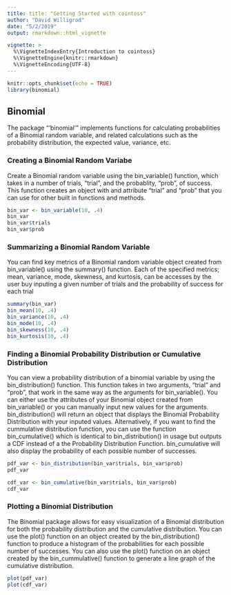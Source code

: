 ```yaml
---
title: title: "Getting Started with cointoss"
author: "David Willigrod"
date: "5/2/2019"
output: rmarkdown::html_vignette

vignette: >
  %\VignetteIndexEntry{Introduction to cointoss}
  %\VignetteEngine{knitr::rmarkdown}
  %\VignetteEncoding{UTF-8}
---
```


```r
knitr::opts_chunk$set(echo = TRUE)
library(binomial)
```

## Binomial 

The package "'binomial'" implements functions for calculating probabilities of a Binomial random variable, and related calculations such as the probability distribution, the expected value, variance, etc.


### Creating a Binomial Random Variabe

Create a Binomial random variable using the bin_variable() function, which takes in a number of trials, "trial", and the probablity, "prob", of success. This function creates an object with and attribute "trial" and "prob" that you can use for other built in functions and methods.

```r
bin_var <- bin_variable(10, .4)
bin_var
bin_var$trials
bin_var$prob
```

### Summarizing a Binomial Random Variable

You can find key metrics of a Binomial random variable object created from bin_variable() using the summary() function. Each of the specified metrics; mean, variance, mode, skewness, and kurtosis, can be accesses by the user buy inputing a given number of trials and the probability of success for each trial

```r
summary(bin_var)
bin_mean(10, .4)
bin_variance(10, .4)
bin_mode(10, .4)
bin_skewness(10, .4)
bin_kurtosis(10, .4)
```

### Finding a Binomial Probability Distribution or Cumulative Distribution

You can view a probability distribution of a binomial variable by using the bin_distribution() function. This function takes in two arguments, "trial" and "prob", that work in the same way as the arguments for bin_variable(). You can either use the attributes of your Binomial object created from bin_variable() or you can manually input new values for the arguments. bin_distribution() will return an object that displays the Binomial Probability Distribution with your inputed values. Alternatively, if you want to find the cummulative distribution function, you can use the function bin_cumulative() which is identical to bin_distribution() in usage but outputs a CDF instead of a the Probability Distribution Function. bin_cumulative will also display the probability of each possible number of successes.

```r
pdf_var <- bin_distribution(bin_var$trials, bin_var$prob)
pdf_var

cdf_var <- bin_cumulative(bin_var$trials, bin_var$prob)
cdf_var

```

### Plotting a Binomial Distribution

The Binomial package allows for easy visualization of a Binomial distribution for both the probability distribution and the cumulative distribution. You can use the plot() function on an object created by the bin_distribution() function to produce a histogram of the probabilities for each possible number of successes.  You can also use the plot() function on an object created by the bin_cummulative() function to generate a line graph of the cumulative distribution.

```r
plot(pdf_var)
plot(cdf_var)
```

